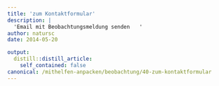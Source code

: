 ```yaml
---
title: 'zum Kontaktformular'
description: |
  'Email mit Beobachtungsmeldung senden   '
author: natursc
date: 2014-05-20

output:
  distill::distill_article:
    self_contained: false
canonical: /mithelfen-anpacken/beobachtung/40-zum-kontaktformular
---
```






<!--http://wieselundco.ch/mithelfen-anpacken/beobachtung/40-zum-kontaktformular-->
